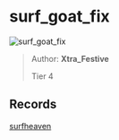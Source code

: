 
# surf_goat_fix

![surf_goat_fix](https://raw.githubusercontent.com/Sayt123/SurfMapPics/Maps-and-bonuses/csgo/surf_goat_fix.jpg)

> Author: **Xtra_Festive**
>
> Tier 4

## Records

[surfheaven](https://surfheaven.eu/map/surf_goat_fix)
